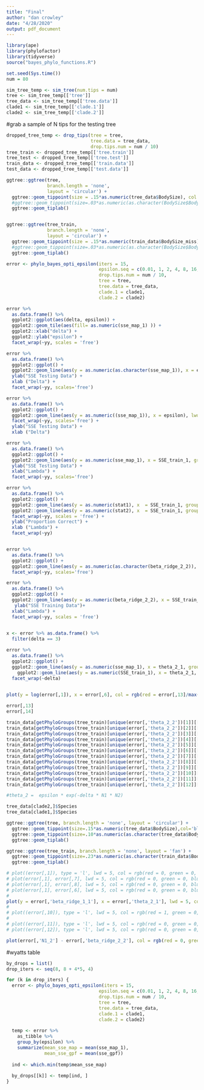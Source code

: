 ```yaml
---
title: "Final"
author: "dan crowley"
date: "4/28/2020"
output: pdf_document
---
```


```r
library(ape)
library(phylofactor)
library(tidyverse)
source("bayes_phylo_functions.R")
```


```r
set.seed(Sys.time())
num = 80

sim_tree_temp <- sim_tree(num.tips = num)
tree <- sim_tree_temp[['tree']]
tree_data <- sim_tree_temp[['tree.data']]
clade1 <- sim_tree_temp[['clade.1']]
clade2 <- sim_tree_temp[['clade.2']]
```


#grab a sample of N tips for the testing tree
```r

dropped_tree_temp <- drop_tips(tree = tree, 
                               tree.data = tree_data,
                               drop.tips.num = num / 10)
tree_train <- dropped_tree_temp[['tree.train']]
tree_test <- dropped_tree_temp[['tree.test']]
train_data <- dropped_tree_temp[['train.data']]
test_data <- dropped_tree_temp[['test.data']]

```

```r

ggtree::ggtree(tree,
               branch.length = 'none', 
               layout = 'circular') + 
  ggtree::geom_tippoint(size = .15*as.numeric(tree_data$BodySize), col = 'blue')  +
  #ggtree::geom_tippoint(size=.03*as.numeric(as.character(BodySize$BodySize_miss)),col='red') +
  ggtree::geom_tiplab()  


ggtree::ggtree(tree_train, 
               branch.length = 'none', 
               layout = 'circular') + 
  ggtree::geom_tippoint(size = .15*as.numeric(train_data$BodySize_miss), col = 'blue')  +
  #ggtree::geom_tippoint(size=.03*as.numeric(as.character(BodySize$BodySize_miss)),col='red') +
  ggtree::geom_tiplab()  
```


```r

error <- phylo_bayes_opti_epsilon(iters = 15,
                                  epsilon.seq = c(0.01, 1, 2, 4, 8, 16, 32, 64, 128, 512),
                                  drop.tips.num = num / 10,
                                  tree = tree,
                                  tree.data = tree_data,
                                  clade.1 = clade1,
                                  clade.2 = clade2)

```


```r


error %>%
  as.data.frame() %>%
  ggplot2::ggplot(aes(delta, epsilon)) +
  ggplot2::geom_tile(aes(fill= as.numeric(sse_map_1) )) +
  ggplot2::xlab("delta") +
  ggplot2::ylab("epsilon") +
  facet_wrap(~yy, scales = 'free')

```

```r

error %>%
  as.data.frame() %>%
  ggplot2::ggplot() +
  ggplot2::geom_line(aes(y = as.numeric(as.character(sse_map_1)), x = epsilon), lwd = 1) +
  ylab("SSE Testing Data") +
  xlab ("Delta") +
  facet_wrap(~yy, scales='free')

error %>%
  as.data.frame() %>%
  ggplot2::ggplot() +
  ggplot2::geom_line(aes(y = as.numeric((sse_map_1)), x = epsilon), lwd = 1) +
  facet_wrap(~yy, scales='free') +
  ylab("SSE Testing Data") +
  xlab ("Delta")

error %>%
  as.data.frame() %>%
  ggplot2::ggplot() +
  ggplot2::geom_line(aes(y = as.numeric(sse_map_1), x = SSE_train_1, group = yy), lwd = 1) +
  ylab("SSE Testing Data") +
  xlab("Lambda") +
  facet_wrap(~yy, scales='free')

error %>%
  as.data.frame() %>%
  ggplot2::ggplot() +
  ggplot2::geom_line(aes(y = as.numeric(stat1), x  = SSE_train_1, group = yy), lwd = 2) +
  ggplot2::geom_line(aes(y = as.numeric(stat2), x  = SSE_train_1, group = yy), lwd = 2) +
  facet_wrap(~yy, scales = 'free') +
  ylab("Proportion Correct") +
  xlab ("Lambda") +
  facet_wrap(~yy)


error %>%
  as.data.frame() %>%
  ggplot2::ggplot() +
  ggplot2::geom_line(aes(y = as.numeric(as.character(beta_ridge_2_2)), x = epsilon, group = yy)) +
  facet_wrap(~yy, scales='free')

error %>%
  as.data.frame() %>%
  ggplot2::ggplot() +
  ggplot2::geom_line(aes(y = as.numeric(beta_ridge_2_2), x = SSE_train_1, group = yy), lwd = 1, col = "red") +
   ylab("SSE Training Data")+
  xlab("Lambda") +
  facet_wrap(~yy, scales = 'free')

 
x <- error %>% as.data.frame() %>%
  filter(delta == 3)
```

```r

error %>%
  as.data.frame() %>%
  ggplot2::ggplot() +
  ggplot2::geom_line(aes(y = as.numeric(sse_map_1), x = theta_2_1, group = as.factor(delta))) +
    ggplot2::geom_line(aes(y = as.numeric(SSE_train_1), x = theta_2_1, group = as.factor(delta) , col = 'red')) +
  facet_wrap(~delta)
  


```


```r
plot(y = log(error[,1]), x = error[,6], col = rgb(red = error[,13]/max(error[,13]), green = 0, blue = 1, alpha = 0.9)) 

error[,13]
error[,14]

train_data[getPhyloGroups(tree_train)[unique(error[,'theta_2_2'])[1]][[1]][[1]],]$Species
train_data[getPhyloGroups(tree_train)[unique(error[,'theta_2_2'])[2]][[1]][[1]],]$Species
train_data[getPhyloGroups(tree_train)[unique(error[,'theta_2_2'])[3]][[1]][[1]],]$Species
train_data[getPhyloGroups(tree_train)[unique(error[,'theta_2_2'])[4]][[1]][[1]],]$Species
train_data[getPhyloGroups(tree_train)[unique(error[,'theta_2_2'])[5]][[1]][[1]],]$Species
train_data[getPhyloGroups(tree_train)[unique(error[,'theta_2_2'])[6]][[1]][[1]],]$Species
train_data[getPhyloGroups(tree_train)[unique(error[,'theta_2_2'])[7]][[1]][[1]],]$Species
train_data[getPhyloGroups(tree_train)[unique(error[,'theta_2_2'])[8]][[1]][[1]],]$Species
train_data[getPhyloGroups(tree_train)[unique(error[,'theta_2_2'])[9]][[1]][[1]],]$Species
train_data[getPhyloGroups(tree_train)[unique(error[,'theta_2_2'])[10]][[1]][[1]],]$Species
train_data[getPhyloGroups(tree_train)[unique(error[,'theta_2_2'])[11]][[1]][[1]],]$Species
train_data[getPhyloGroups(tree_train)[unique(error[,'theta_2_2'])[12]][[1]][[1]],]$Species

#theta_2 =  epsilon * exp(-delta * N1 * N2) 

tree_data[clade2,]$Species 
tree_data[clade1,]$Species 

ggtree::ggtree(tree, branch.length = 'none', layout = 'circular') + 
  ggtree::geom_tippoint(size=.15*as.numeric(tree_data$BodySize),col='blue')  +
  ggtree::geom_tippoint(size=.10*as.numeric(as.character(tree_data$BodySize_miss)),col='red') +
  ggtree::geom_tiplab()  

ggtree::ggtree(tree_train, branch.length = 'none', layout = 'fan') + 
  ggtree::geom_tippoint(size=.23*as.numeric(as.character(train_data$BodySize_miss)),col='red') +
  ggtree::geom_tiplab() 

# plot((error[,1]), type = 'l', lwd = 5, col = rgb(red = 0, green = 0, blue = 1, alpha = 0.9))
# plot(error[,1], error[,7], lwd = 5, col = rgb(red = 0, green = 0, blue = 1, alpha = 0.9))
# plot(error[,1], error[,8], lwd = 5, col = rgb(red = 0, green = 0, blue = 1, alpha = 0.9))
# plot(error[,1], error[,6], lwd = 5, col = rgb(red = 0, green = 0, blue = 1, alpha = 0.9))
# 
plot(y = error[,'beta_ridge_1_1'], x = error[,'theta_2_1'], lwd = 5, col = rgb(red = 0, green = 0, blue = 1, alpha = 0.9))
# 
# plot((error[,10]), type = 'l', lwd = 5, col = rgb(red = 1, green = 0, blue = 1, alpha = 0.9))
# 
# plot((error[,11]), type = 'l', lwd = 5, col = rgb(red = 0, green = 0, blue = 1, alpha = 0.9))
# plot((error[,12]), type = 'l', lwd = 5, col = rgb(red = 0, green = 0, blue = 1, alpha = 0.9))

plot(error[,'N1_2'] - error[,'beta_ridge_2_2'], col = rgb(red = 0, green = 0, blue = 1, alpha = 0.9))                         

```





#wyatts table
```r
by_drops = list()
drop_iters <- seq(8, 8 + 4*5, 4)

for (k in drop_iters) {
  error <- phylo_bayes_opti_epsilon(iters = 15,
                                  epsilon.seq = c(0.01, 1, 2, 4, 8, 16, 32, 64, 128, 512),
                                  drop.tips.num = num / 10,
                                  tree = tree,
                                  tree.data = tree_data,
                                  clade.1 = clade1,
                                  clade.2 = clade2)
  
  temp <- error %>% 
    as_tibble %>% 
    group_by(epsilon) %>% 
    summarize(mean_sse_map = mean(sse_map_1),
              mean_sse_gpf = mean(sse_gpf))
  
  ind <- which.min(temp$mean_sse_map)
  
  by_drops[[k]] <- temp[ind, ]
}

```

